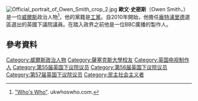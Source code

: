 {{NoteTA|G1=PoliticiansUK}}
[[File:Official_portrait_of_Owen_Smith_crop_2.jpg|thumb]]
'''歐文·史密斯'''（Owen Smith，{{bd|1970年|5月2日}}）是一位[[威爾斯|威爾斯]]政治人物<ref>[http://www.ukwhoswho.com/view/article/oupww/whoswho/U251377/ "Who's Who"]. ukwhoswho.com.</ref>，他的黨籍是[[工黨_(英國)|工黨]]。自2010年開始，他擔任[[龐特浦里德_(英國國會選區)|龐特浦里德]]選區選出的英國下議院議員。在踏入政界之前他是一位BBC廣播的製作人。

==參考資料==
{{Reflist}}

{{DEFAULTSORT: Smith, Owen}}
[[Category:威爾斯政治人物|Category:威爾斯政治人物]]
[[Category:薩塞克斯大學校友|Category:薩塞克斯大學校友]]
[[Category:英国电视制作人|Category:英国电视制作人]]
[[Category:第55届英国下议院议员|Category:第55届英国下议院议员]]
[[Category:第56届英国下议院议员|Category:第56届英国下议院议员]]
[[Category:第57届英国下议院议员|Category:第57届英国下议院议员]]
[[Category:民主社会主义者|Category:民主社会主义者]]